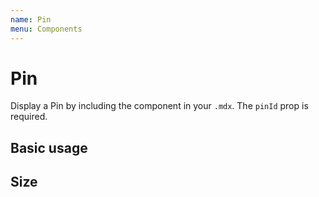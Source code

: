 ```yaml
---
name: Pin
menu: Components
---
```



# Pin

Display a Pin by including the component in your `.mdx`. The `pinId` prop is required.

<Props of={Pin} />

## Basic usage

<Playground>
  <Pin pinId="637963103444140543" />
</Playground>

## Size

<Playground>
  <Pin pinId="637963103444140543" size="large" />
</Playground>
